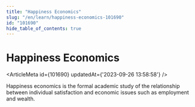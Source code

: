 ```yaml
---
title: "Happiness Economics"
slug: "/en/learn/happiness-economics-101690"
id: "101690"
hide_table_of_contents: true
---
```



# Happiness Economics

<ArticleMeta id={101690} updatedAt={'2023-09-26 13:58:58'} />
<div className='border-solid border-b border-t-0 my-4 border-[var(--ifm-color-gray-300)]' />

Happiness economics is the formal academic study of the relationship between individual satisfaction and economic issues such as employment and wealth.
